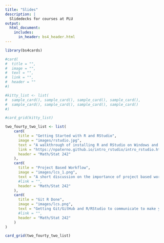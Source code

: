 ```yaml
---
title: "Slides"
description: | 
  Slidedecks for courses at PLU
output:
  html_document:
    includes:
      in_header: bs4_header.html
---
```

```r
library(bs4cards)

#card(
#  title = "",
#  image = "",
#  text = "",
#  link = "",
#  header = ""
#)

#kitty_list <- list(
#  sample_card(), sample_card(), sample_card(), sample_card(),
#  sample_card(), sample_card(), sample_card(), sample_card()
#)

#card_grid(kitty_list)

```

```r
two_fourty_two_list <- list(
    card(
      title = "Getting Started with R and RStudio",
      image = "images/rstudio.jpg",
      text = "A walkthrough of installing R and RStudio on Windows and Mac including a bit of customizing RStudio's appearance.",
      link = "https://npaterno.github.io/intro_rstudio/intro_rstudio.html",
      header = "Math/Stat 242"
    ),
    card(
      title = "Project Based Workflow",
      image = "images/lcs_1.png",
      text = "A short discussion on the importance of project based workflows.",
      #link = "",
      header = "Math/Stat 242"
    ),
    card(
      title = "Git R Done",
      image = "images/lcs.png",
      text = "Getting Git/GitHub and R/RStudio to communicate to make your project based workflow more efficient.",
      #link = "",
      header = "Math/Stat 242"
    )
)

card_grid(two_fourty_two_list)
```
